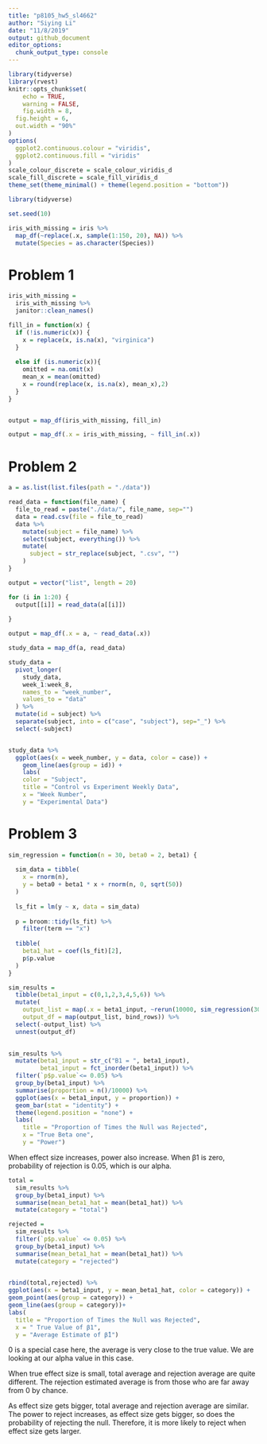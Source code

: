 ```yaml
---
title: "p8105_hw5_sl4662"
author: "Siying Li"
date: "11/8/2019"
output: github_document
editor_options: 
  chunk_output_type: console
---
```


```r
library(tidyverse)
library(rvest)
knitr::opts_chunk$set(
	echo = TRUE,
	warning = FALSE,
	fig.width = 8, 
  fig.height = 6,
  out.width = "90%"
)
options(
  ggplot2.continuous.colour = "viridis",
  ggplot2.continuous.fill = "viridis"
)
scale_colour_discrete = scale_colour_viridis_d
scale_fill_discrete = scale_fill_viridis_d
theme_set(theme_minimal() + theme(legend.position = "bottom"))
```

```r
library(tidyverse)

set.seed(10)

iris_with_missing = iris %>% 
  map_df(~replace(.x, sample(1:150, 20), NA)) %>%
  mutate(Species = as.character(Species))
```

# Problem 1 

```r
iris_with_missing = 
  iris_with_missing %>%
  janitor::clean_names() 

fill_in = function(x) {
  if (!is.numeric(x)) {
    x = replace(x, is.na(x), "virginica")
  }
  
  else if (is.numeric(x)){
    omitted = na.omit(x)
    mean_x = mean(omitted)
    x = round(replace(x, is.na(x), mean_x),2)
  }
}


output = map_df(iris_with_missing, fill_in)

output = map_df(.x = iris_with_missing, ~ fill_in(.x))


```

# Problem 2

```r
a = as.list(list.files(path = "./data"))

read_data = function(file_name) {
  file_to_read = paste("./data/", file_name, sep="")
  data = read.csv(file = file_to_read)
  data %>% 
    mutate(subject = file_name) %>% 
    select(subject, everything()) %>% 
    mutate(
      subject = str_replace(subject, ".csv", "")
    )
}

output = vector("list", length = 20)

for (i in 1:20) {
  output[[i]] = read_data(a[[i]])
  
}

output = map_df(.x = a, ~ read_data(.x))

study_data = map_df(a, read_data)

study_data =
  pivot_longer(
    study_data, 
    week_1:week_8, 
    names_to = "week_number", 
    values_to = "data"
  ) %>% 
  mutate(id = subject) %>% 
  separate(subject, into = c("case", "subject"), sep="_") %>% 
  select(-subject)


study_data %>%
  ggplot(aes(x = week_number, y = data, color = case)) + 
    geom_line(aes(group = id)) + 
    labs(
    color = "Subject",
    title = "Control vs Experiment Weekly Data",
    x = "Week Number",
    y = "Experimental Data")

```

# Problem 3

```r
sim_regression = function(n = 30, beta0 = 2, beta1) {
  
  sim_data = tibble(
    x = rnorm(n),
    y = beta0 + beta1 * x + rnorm(n, 0, sqrt(50))
  )
  
  ls_fit = lm(y ~ x, data = sim_data) 
  
  p = broom::tidy(ls_fit) %>% 
    filter(term == "x")
  
  tibble(
    beta1_hat = coef(ls_fit)[2],
    p$p.value
  )
}

sim_results = 
  tibble(beta1_input = c(0,1,2,3,4,5,6)) %>%
  mutate(
    output_list = map(.x = beta1_input, ~rerun(10000, sim_regression(30, 2, .x))),
    output_df = map(output_list, bind_rows)) %>% 
  select(-output_list) %>% 
  unnest(output_df)
  

sim_results %>% 
  mutate(beta1_input = str_c("B1 = ", beta1_input),
         beta1_input = fct_inorder(beta1_input)) %>% 
  filter(`p$p.value`<= 0.05) %>% 
  group_by(beta1_input) %>% 
  summarise(proportion = n()/10000) %>% 
  ggplot(aes(x = beta1_input, y = proportion)) +
  geom_bar(stat = "identity") +
  theme(legend.position = "none") +
  labs(
    title = "Proportion of Times the Null was Rejected",
    x = "True Beta one",
    y = "Power")
```

When effect size increases, power also increase. When β1 is zero, probability of rejection is 0.05, which is our alpha. 

```r
total = 
  sim_results %>% 
  group_by(beta1_input) %>% 
  summarise(mean_beta1_hat = mean(beta1_hat)) %>% 
  mutate(category = "total")

rejected = 
  sim_results %>% 
  filter(`p$p.value` <= 0.05) %>% 
  group_by(beta1_input) %>% 
  summarise(mean_beta1_hat = mean(beta1_hat)) %>% 
  mutate(category = "rejected")
  

rbind(total,rejected) %>% 
ggplot(aes(x = beta1_input, y = mean_beta1_hat, color = category)) +
geom_point(aes(group = category)) +
geom_line(aes(group = category))+
labs(
  title = "Proportion of Times the Null was Rejected",
  x = " True Value of β1",
  y = "Average Estimate of β̂1")

```

0 is a special case here, the average is very close to the true value. We are looking at our alpha value in this case. 

When true effect size is small, total average and rejection average are quite different. The rejection estimated average is from those who are far away from 0 by chance. 

As effect size gets bigger, total average and rejection average are similar. The power to reject increases, as effect size gets bigger, so does the probability of rejecting the null. Therefore, it is more likely to reject when effect size gets larger.





